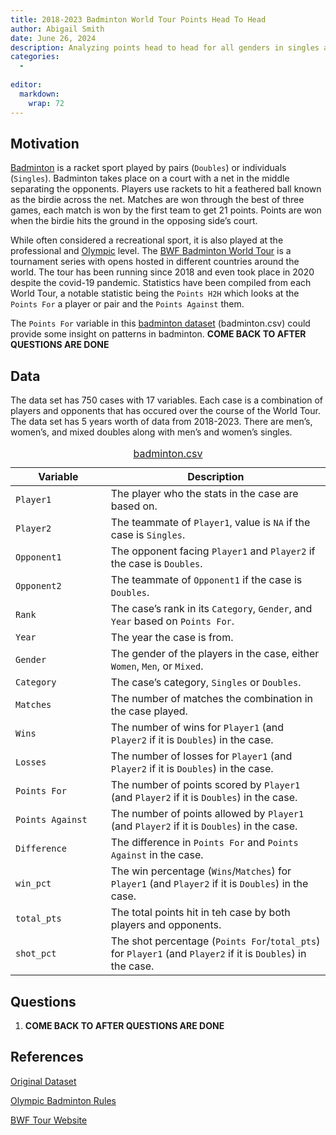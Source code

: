 ```yaml
---
title: 2018-2023 Badminton World Tour Points Head To Head 
author: Abigail Smith
date: June 26, 2024
description: Analyzing points head to head for all genders in singles and doubles in the Badminton World Tour from 2018-2023. 
categories:
  - 
  
editor: 
  markdown: 
    wrap: 72
---
```


## Motivation

[Badminton](https://en.wikipedia.org/wiki/badminton){target="_blank"} is
a racket sport played by pairs (`Doubles`) or individuals (`Singles`).
Badminton takes place on a court with a net in the middle separating the
opponents. Players use rackets to hit a feathered ball known as the
birdie across the net. Matches are won through the best of three games,
each match is won by the first team to get 21 points. Points are won
when the birdie hits the ground in the opposing side's court.

While often considered a recreational sport, it is also played at the
professional and
[Olympic](https://olympics.com/en/news/badminton-guide-how-to-play-rules-olympic-history){target="_blank"}
level. The [BWF Badminton World
Tour](https://en.wikipedia.org/wiki/BWF_World_Tour){target="_blank"} is
a tournament series with opens hosted in different countries around the
world. The tour has been running since 2018 and even took place in 2020
despite the covid-19 pandemic. Statistics have been compiled from each
World Tour, a notable statistic being the `Points H2H` which looks at
the `Points For` a player or pair and the `Points Against` them.

The `Points For` variable in this [badminton
dataset](badminton.csv){target="_blank"} (badminton.csv) could provide
some insight on patterns in badminton. **COME BACK TO AFTER QUESTIONS ARE DONE**

## Data

The data set has 750 cases with 17 variables. Each case is a combination of players and opponents that has occured over the course of the World Tour. The data set has 5 years worth of data from 2018-2023. There are men's, women's, and mixed doubles along with men's and women's singles. 

| Variable | Description |
|----------------------|-------------------------------------------------|
| `Player1` | The player who the stats in the case are based on. |
| `Player2` | The teammate of `Player1`, value is `NA` if the case is `Singles`.|
| `Opponent1` | The opponent facing `Player1` and `Player2` if the case is `Doubles`. |
| `Opponent2` | The teammate of `Opponent1` if the case is `Doubles`. |
| `Rank` | The case's rank in its `Category`, `Gender`, and `Year` based on `Points For`. |
| `Year` | The year the case is from. |
| `Gender` | The gender of the players in the case, either `Women`, `Men`, or `Mixed`. |
| `Category` | The case's category, `Singles` or `Doubles`. |
| `Matches` | The number of matches the combination in the case played. |
| `Wins` | The number of wins for `Player1` (and `Player2` if it is `Doubles`) in the case.|
| `Losses` | The number of losses for `Player1` (and `Player2` if it is `Doubles`) in the case. |
| `Points For` | The number of points scored by `Player1` (and `Player2` if it is `Doubles`) in the case. |
| `Points Against` | The number of points allowed by `Player1` (and `Player2` if it is `Doubles`) in the case. |
| `Difference` | The difference in `Points For` and `Points Against` in the case. |
| `win_pct` | The win percentage (`Wins`/`Matches`) for `Player1` (and `Player2` if it is `Doubles`) in the case. |
| `total_pts` | The total points hit in teh case by both players and opponents. |
| `shot_pct` | The shot percentage (`Points For`/`total_pts`) for `Player1` (and `Player2` if it is `Doubles`) in the case. |
: [badminton.csv](badminton.csv){target="_blank"}

## Questions

1.  **COME BACK TO AFTER QUESTIONS ARE DONE**

## References

[Original Dataset](https://www.badmintonstatistics.net/Reports?reportname=MostPointsH2H&category=%&year=-1&level=worldtour&country=%){target="_blank"}

[Olympic Badminton Rules](https://olympics.com/en/news/badminton-guide-how-to-play-rules-olympic-history){target="_blank"}

[BWF Tour Website](https://bwfworldtour.bwfbadminton.com/){target="_blank"}
